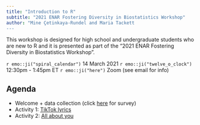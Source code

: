 ```yaml
---
title: "Introduction to R"
subtitle: "2021 ENAR Fostering Diversity in Biostatistics Workshop"
author: "Mine Çetinkaya-Rundel and Maria Tackett
---
```


This workshop is designed for high school and undergraduate students who are new to R and it is presented as part of the "2021 ENAR Fostering Diversity in Biostatistics Workshop".

`r emo::ji("spiral_calendar")` 14 March 2021 
`r emo::ji("twelve_o_clock")` 12:30pm - 1:45pm ET
`r emo::ji("here")` Zoom (see email for info)

## Agenda

- Welcome + data collection (click [here](https://forms.gle/LcBLz6RkkXBuwMD9A) for survey)
- Activity 1: [TikTok lyrics](https://minecr.shinyapps.io/tiktok_lyrics/)
- Activity 2: [All about you]()

